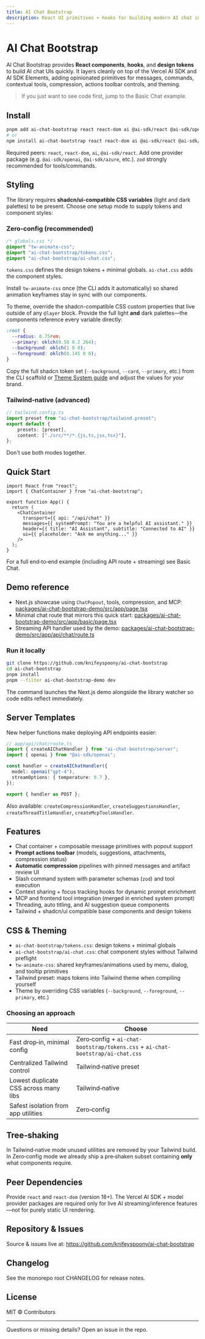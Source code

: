 ```yaml
---
title: AI Chat Bootstrap
description: React UI primitives + hooks for building modern AI chat interfaces quickly. Overview, install options, theming, and core features.
---
```



# AI Chat Bootstrap

AI Chat Bootstrap provides **React components**, **hooks**, and **design tokens** to build AI chat UIs quickly. It layers cleanly on top of the Vercel AI SDK and AI SDK Elements, adding opinionated primitives for messages, commands, contextual tools, compression, actions toolbar controls, and theming.

> If you just want to see code first, jump to the <Link href="/chat/basic-chat">Basic Chat example</Link>.

## Install

```bash
pnpm add ai-chat-bootstrap react react-dom ai @ai-sdk/react @ai-sdk/openai zod
# or
npm install ai-chat-bootstrap react react-dom ai @ai-sdk/react @ai-sdk/openai zod
```

Required peers: `react`, `react-dom`, `ai`, `@ai-sdk/react`. Add one provider package (e.g. `@ai-sdk/openai`, `@ai-sdk/azure`, etc.). `zod` strongly recommended for tools/commands.

## Styling

The library requires **shadcn/ui-compatible CSS variables** (light and dark palettes) to be present. Choose one setup mode to supply tokens and component styles:

### Zero‑config (recommended)

```css
/* globals.css */
@import "tw-animate-css";
@import "ai-chat-bootstrap/tokens.css";
@import "ai-chat-bootstrap/ai-chat.css";
```

`tokens.css` defines the design tokens + minimal globals. `ai-chat.css` adds the component styles.

Install `tw-animate-css` once (the CLI adds it automatically) so shared animation keyframes stay in sync with our components.

To theme, override the shadcn-compatible CSS custom properties that live outside of any `@layer` block. Provide the full light **and** dark palettes—the components reference every variable directly:
```css
:root {
  --radius: 0.75rem;
  --primary: oklch(0.58 0.2 264);
  --background: oklch(1 0 0);
  --foreground: oklch(0.145 0 0);
}
```
Copy the full shadcn token set (`--background`, `--card`, `--primary`, etc.) from the CLI scaffold or [Theme System guide](/styling/theme) and adjust the values for your brand.

### Tailwind‑native (advanced)

```ts
// tailwind.config.ts
import preset from "ai-chat-bootstrap/tailwind.preset";
export default {
	presets: [preset],
	content: ["./src/**/*.{js,ts,jsx,tsx}"],
};
```

Don't use both modes together.

## Quick Start

```tsx
import React from "react";
import { ChatContainer } from "ai-chat-bootstrap";

export function App() {
  return (
    <ChatContainer
      transport={{ api: "/api/chat" }}
      messages={{ systemPrompt: "You are a helpful AI assistant." }}
      header={{ title: "AI Assistant", subtitle: "Connected to AI" }}
      ui={{ placeholder: "Ask me anything..." }}
    />
  );
}
```

For a full end‑to‑end example (including API route + streaming) see <Link href="/chat/basic-chat">Basic Chat</Link>.

## Demo reference

- Next.js showcase using `ChatPopout`, tools, compression, and MCP: [packages/ai-chat-bootstrap-demo/src/app/page.tsx](https://github.com/knifeyspoony/ai-chat-bootstrap/blob/main/packages/ai-chat-bootstrap-demo/src/app/page.tsx)
- Minimal chat route that mirrors this quick start: [packages/ai-chat-bootstrap-demo/src/app/basic/page.tsx](https://github.com/knifeyspoony/ai-chat-bootstrap/blob/main/packages/ai-chat-bootstrap-demo/src/app/basic/page.tsx)
- Streaming API handler used by the demo: [packages/ai-chat-bootstrap-demo/src/app/api/chat/route.ts](https://github.com/knifeyspoony/ai-chat-bootstrap/blob/main/packages/ai-chat-bootstrap-demo/src/app/api/chat/route.ts)

### Run it locally

```bash
git clone https://github.com/knifeyspoony/ai-chat-bootstrap
cd ai-chat-bootstrap
pnpm install
pnpm --filter ai-chat-bootstrap-demo dev
```

The command launches the Next.js demo alongside the library watcher so code edits reflect immediately.

## Server Templates

New helper functions make deploying API endpoints easier:

```ts
// app/api/chat/route.ts
import { createAIChatHandler } from "ai-chat-bootstrap/server";
import { openai } from "@ai-sdk/openai";

const handler = createAIChatHandler({
  model: openai("gpt-4"),
  streamOptions: { temperature: 0.7 },
});

export { handler as POST };
```

Also available: `createCompressionHandler`, `createSuggestionsHandler`, `createThreadTitleHandler`, `createMcpToolsHandler`.

## Features

- Chat container + composable message primitives with popout support
- **Prompt actions toolbar** (models, suggestions, attachments, compression status)
- **Automatic compression** pipelines with pinned messages and artifact review UI
- Slash command system with parameter schemas (`zod`) and tool execution
- Context sharing + focus tracking hooks for dynamic prompt enrichment
- MCP and frontend tool integration (merged in enriched system prompt)
- Threading, auto titling, and AI suggestion queue components
- Tailwind + shadcn/ui compatible base components and design tokens

## CSS & Theming

- `ai-chat-bootstrap/tokens.css`: design tokens + minimal globals
- `ai-chat-bootstrap/ai-chat.css`: chat component styles without Tailwind preflight
- `tw-animate-css`: shared keyframes/animations used by menu, dialog, and tooltip primitives
- Tailwind preset: maps tokens into Tailwind theme when compiling yourself
- Theme by overriding CSS variables (`--background`, `--foreground`, `--primary`, etc.)

### Choosing an approach

| Need | Choose |
| ---- | ------ |
| Fast drop‑in, minimal config | Zero‑config + `ai-chat-bootstrap/tokens.css` + `ai-chat-bootstrap/ai-chat.css` |
| Centralized Tailwind control | Tailwind‑native preset |
| Lowest duplicate CSS across many libs | Tailwind‑native |
| Safest isolation from app utilities | Zero‑config |

## Tree‑shaking

In Tailwind‑native mode unused utilities are removed by your Tailwind build. In Zero‑config mode we already ship a pre‑shaken subset containing **only** what components require.

## Peer Dependencies

Provide `react` and `react-dom` (version 18+). The Vercel AI SDK + model provider packages are required only for live AI streaming/inference features—not for purely static UI rendering.

## Repository & Issues

Source & issues live at: https://github.com/knifeyspoony/ai-chat-bootstrap

## Changelog

See the monorepo root <Link href="https://github.com/knifeyspoony/ai-chat-bootstrap/blob/main/CHANGELOG.md">CHANGELOG</Link> for release notes.

## License

MIT © Contributors

---

Questions or missing details? Open an issue in the repo.
